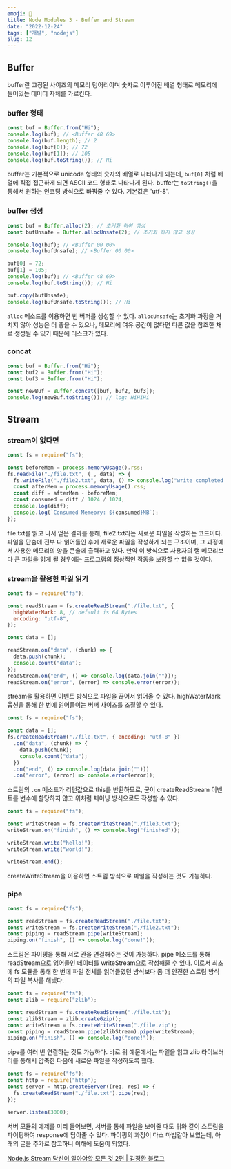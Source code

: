 ```yaml
---
emoji: 🤑
title: Node Modules 3 - Buffer and Stream
date: "2022-12-24"
tags: ["개발", "nodejs"]
slug: 12
---
```


## Buffer

buffer란 고정된 사이즈의 메모리 덩어리이며 숫자로 이루어진 배열 형태로 메모리에 들어있는 데이터 자체를 가르킨다.

### buffer 형태

```javascript
const buf = Buffer.from("Hi");
console.log(buf); // <Buffer 48 69>
console.log(buf.length); // 2
console.log(buf[0]); // 72
console.log(buf[1]); // 105
console.log(buf.toString()); // Hi
```

buffer는 기본적으로 unicode 형태의 숫자의 배열로 나타나게 되는데, `buf[0]` 처럼 배열에 직접 접근하게 되면 ASCII 코드 형태로 나타나게 된다. buffer는 `toString()`을 통해서 원하는 인코딩 방식으로 바꿔줄 수 있다. 기본값은 'utf-8'.

### buffer 생성

```javascript
const buf = Buffer.alloc(2); // 초기화 하여 생성
const bufUnsafe = Buffer.allocUnsafe(2); // 초기화 하지 않고 생성

console.log(buf); // <Buffer 00 00>
console.log(bufUnsafe); // <Buffer 00 00>

buf[0] = 72;
buf[1] = 105;
console.log(buf); // <Buffer 48 69>
console.log(buf.toString()); // Hi

buf.copy(bufUnsafe);
console.log(bufUnsafe.toString()); // Hi
```

`alloc` 메소드를 이용하면 빈 버퍼를 생성할 수 있다. `allocUnsafe`는 초기화 과정을 거치지 않아 성능은 더 좋을 수 있으나, 메모리에 여유 공간이 없다면 다른 값을 참조한 채로 생성될 수 있기 때문에 리스크가 있다.

### concat

```javascript
const buf = Buffer.from("Hi");
const buf2 = Buffer.from("Hi");
const buf3 = Buffer.from("Hi");

const newBuf = Buffer.concat([buf, buf2, buf3]);
console.log(newBuf.toString()); // log: HiHiHi
```

## Stream

### stream이 없다면

```javascript
const fs = require("fs");

const beforeMem = process.memoryUsage().rss;
fs.readFile("./file.txt", (_, data) => {
  fs.writeFile("./file2.txt", data, () => console.log("write completed!"));
  const afterMem = process.memoryUsage().rss;
  const diff = afterMem - beforeMem;
  const consumed = diff / 1024 / 1024;
  console.log(diff);
  console.log(`Consumed Memeory: ${consumed}MB`);
});
```

file.txt를 읽고 나서 얻은 결과를 통해, file2.txt라는 새로운 파일을 작성하는 코드이다. 파일을 단숨에 전부 다 읽어들인 후에 새로운 파일을 작성하게 되는 구조이며, 그 과정에서 사용한 메모리의 양을 콘솔에 출력하고 있다. 만약 이 방식으로 사용자의 램 메모리보다 큰 파일을 읽게 될 경우에는 프로그램의 정상적인 작동을 보장할 수 없을 것이다.

### stream을 활용한 파일 읽기

```javascript
const fs = require("fs");

const readStream = fs.createReadStream("./file.txt", {
  highWaterMark: 8, // default is 64 Bytes
  encoding: "utf-8",
});

const data = [];

readStream.on("data", (chunk) => {
  data.push(chunk);
  console.count("data");
});
readStream.on("end", () => console.log(data.join("")));
readStream.on("error", (error) => console.error(error));
```

stream을 활용하면 이벤트 방식으로 파일을 끊어서 읽어올 수 있다. highWaterMark 옵션을 통해 한 번에 읽어들이는 버퍼 사이즈를 조절할 수 있다.

```javascript
const fs = require("fs");

const data = [];
fs.createReadStream("./file.txt", { encoding: "utf-8" })
  .on("data", (chunk) => {
    data.push(chunk);
    console.count("data");
  })
  .on("end", () => console.log(data.join("")))
  .on("error", (error) => console.error(error));
```

스트림의 `.on` 메소드가 리턴값으로 this를 반환하므로, 굳이 createReadStream 이벤트를 변수에 할당하지 않고 위처럼 체이닝 방식으로도 작성할 수 있다.

```javascript
const fs = require("fs");

const writeStream = fs.createWriteStream("./file3.txt");
writeStream.on("finish", () => console.log("finished"));

writeStream.write("hello!");
writeStream.write("world!");

writeStream.end();
```

createWriteStream을 이용하면 스트림 방식으로 파일을 작성하는 것도 가능하다.

### pipe

```javascript
const fs = require("fs");

const readStream = fs.createReadStream("./file.txt");
const writeStream = fs.createWriteStream("./file2.txt");
const piping = readStream.pipe(writeStream);
piping.on("finish", () => console.log("done!"));
```

스트림은 파이핑을 통해 서로 관을 연결해주는 것이 가능하다. pipe 메소드를 통해 readStream으로 읽어들인 데이터를 writeStream으로 작성해줄 수 있다. 이로서 최초에 fs 모듈을 통해 한 번에 파일 전체를 읽어들였던 방식보다 좀 더 안전한 스트림 방식의 파일 복사를 해냈다.

```javascript
const fs = require("fs");
const zlib = require("zlib");

const readStream = fs.createReadStream("./file.txt");
const zlibStream = zlib.createGzip();
const writeStream = fs.createWriteStream("./file.zip");
const piping = readStream.pipe(zlibStream).pipe(writeStream);
piping.on("finish", () => console.log("done!"));
```

pipe를 여러 번 연결하는 것도 가능하다. 바로 위 예문에서는 파일을 읽고 zlib 라이브러리를 통해서 압축한 다음에 새로운 파일을 작성하도록 했다.

```javascript
const fs = require("fs");
const http = require("http");
const server = http.createServer((req, res) => {
  fs.createReadStream("./file.txt").pipe(res);
});

server.listen(3000);
```

서버 모듈의 예제를 미리 들어보면, 서버를 통해 파일을 보여줄 때도 위와 같이 스트림을 파이핑하여 response에 담아줄 수 있다. 파이핑의 과정이 다소 마법같아 보였는데, 아래의 글을 추가로 참고하니 이해에 도움이 되었다.

[Node.js Stream 당신이 알아야할 모든 것 2편 | 김정환 블로그](https://jeonghwan-kim.github.io/node/2017/08/07/node-stream-you-need-to-know-2.html)
